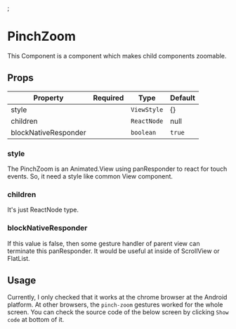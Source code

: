 
<Meta title="Main/PinchZoom" />;

# PinchZoom

This Component is a component which makes child components zoomable.

## Props

| Property             | Required | Type        | Default |
| -------------------- | :------: | ----------- | ------- |
| style                |          | `ViewStyle` | {}      |
| children             |          | `ReactNode` | null    |
| blockNativeResponder |          | `boolean`   | `true`  |

### style

The PinchZoom is an Animated.View using panResponder to react for touch events. So, it need a style like common View component.

### children

It's just ReactNode type.

### blockNativeResponder

If this value is false, then some gesture handler of parent view can terminate this panResponder.
It would be useful at inside of ScrollView or FlatList.

## Usage

Currently, I only checked that it works at the chrome browser at the Android platform.
At other browsers, the `pinch-zoom` gestures worked for the whole screen.
You can check the source code of the below screen by clicking `Show code` at bottom of it.

<Canvas>
  <Defatult />
</Canvas>
